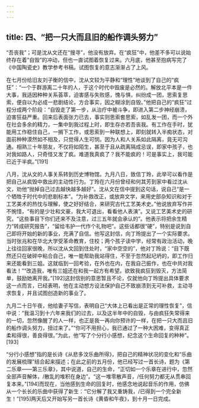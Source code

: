 ```yaml
---
---
---
```

title: 四、“把一只大而且旧的船作调头努力”
---




“吾丧我”；可是沈从文还在“搜寻”，他没有放弃。在“疯狂”中，他差不多可以说始终存在着“自毁”的冲动，但也一直试图着恢复过来。六月底，他甚至抱病写完了《中国陶瓷史》教学参考书稿。试图恢复的意志渐渐占了上风。

在七月份给旧友刘子衡的信中，沈从文较为平静和“理性”地谈到了自己的“疯狂”：“一个于群游离二十年的人，于这个时代中毁废是必然的。解放北平本是一件大事，我适因种种关系荟萃，迫害感与失败感，愧与惧，纠纷成一团，思索复思索，便自以为必成一悲剧结论，方合事实，因之糊涂到自毁。”他把自己的“疯狂”过程分成两个阶段：“自毁走了第一步，从治疗中被斗争，即进入第二步神经崩溃，迫害狂益严重。回来后表面张力已去，事实则思索套思索，如乱发一团，而一个外在社会多余的精力，一集中到我过程上时，即生存亦若吾丧我。有工作在手时，犹能用工作稳住自己，一搁下工作，或思索到一种联想上，即刻就转入半痴状态，对面前种种漠然如不相及，只觉得人生可悯。因为人和人关系如此隔离，竟无可沟通。相熟三十年朋友，不仅将如陌生，甚至于且从疏离隔成忌误，即家中孩子，也对我如路人，只奇怪又发了疯。难道我真疯了？我不能疯的！可是事实上，我可能已近于半疯。”[191]

八月，沈从文的人事关系转到历史博物馆。九月八日，致信丁玲，此举可以看作是把自己从疯毁中救出的主动性行为。丁玲在六月份曾经和何其芳到家中看过沈从文，劝他“抛掉自己过去越快越多越好”。沈从文在信中提到这句话，说自己“是一个牺牲于时代中的悲剧标本”。“为补救改正，或放弃文学，来用史部杂知识和对于工艺美术的热忱与理解，使之好好结合，来研究古代工艺美术史。”他说放弃写作并不惋惜，“有的是少壮和文豪，我大可退出，看看他人表演”。又说工艺美术史的研究，“这些事目下你们还来不及注意，过三五年就会承认的”。他表示将把余生精力“转成研究报告”，“留给韦护一代作个礼物吧”。这些话都很“硬”，特别是说到自己即将开始的新的事业，充满了自信。他写这封信，向丁玲提出了一个实际要求。当时张兆和在华北大学受革命教育，住校；两个孩子读中学，经常有政治活动，晚上往往回家很晚，所以沈从文回到住处时，“家中空空的”，他对丁玲说：“目下既然还只在破碎中粘合自己，唯一能帮助我站得住，不至于忽然起圮坍的，即工作归来还能看到三姐。这就临到一回考验，在外也在内，在我自己振作，也在中共对我看法！”“改造我，唯有三姐还在和我一起方有希望。欲致我疯狂到毁灭，方法简单，鼓励她离开我。”[192]这封信别的意思暂且不论，仅就他向丁玲提出具体要求这一点而言，已经表明，他在主动想方设法保护自己不致崩溃到无可补救，主动寻求恢复，并且试图创造新的事业了。

九月二十日午夜，他给妻子写信，表明自己“大体上已看出是正常的理性恢复”，信中说：“我温习到十六年来我们的过去，以及这半年中的自毁，与由疯狂失常得来的一切，忽然像醒了的人一样，也正是我一再向你预许的一样，在把一只大而且旧的船作调头努力，扭过来了。”“你可不用担心，我已通过了一种大困难，变得真正柔和得很，善良得很。”为此，他“写了个分行小感想，纪念这个生命回复的种种”。[193]

“分行小感想”指的是长诗《从悲多汶乐曲所得》，把自己的精神状况的变化和“乐曲的发展梳理”结合起来描述；在此之前的五月份，他已经写过一首长诗，题为《第二乐章——第三乐章》，其中说道，自己的生命，“正切如一个乐章在进行中，忽然全部声音解体，/散乱的堆积在身边”。“这一堆零散声音，/任何努力都无从贯串回复本来。”[194]而现在，当他感到生命的回复时，他感念地说起音乐的作用，仿佛从一个长长的乐曲中获得了新生：“它分解了我又重铸我，/已得到一个完全新生！”[195]两天后又开始写另一首长诗《黄昏和午夜》，到十月一日完成。